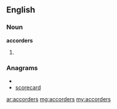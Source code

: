 ==English==
===Noun===
'''accorders'''
# {{plural of|[[accorder]]}}

===Anagrams===
* {{alphagram|accdeorrs}}
* [[scorecard#English|scorecard]]

[[ar:accorders]]
[[mg:accorders]]
[[my:accorders]]